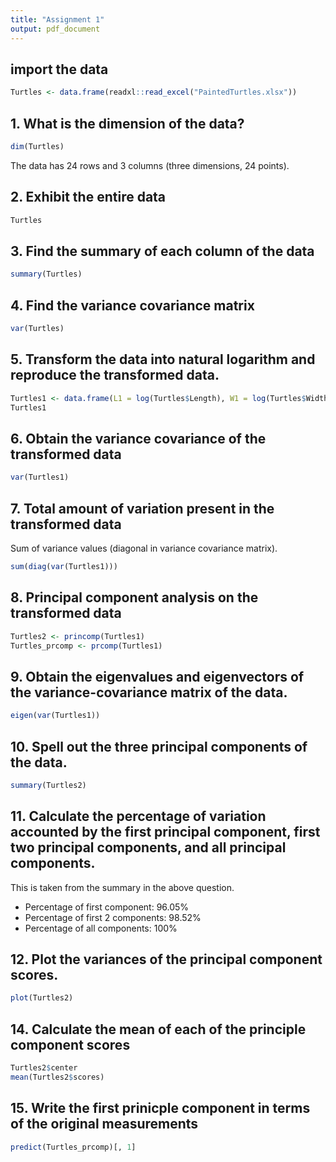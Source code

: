 ```yaml
---
title: "Assignment 1"
output: pdf_document
---
```


## import the data
```r
Turtles <- data.frame(readxl::read_excel("PaintedTurtles.xlsx"))
```

## 1. What is the dimension of the data?
```r
dim(Turtles)
```

The data has 24 rows and 3 columns (three dimensions, 24 points).

## 2. Exhibit the entire data
```r
Turtles
```

## 3. Find the summary of each column of the data
```r
summary(Turtles)
```

## 4. Find the variance covariance matrix
```r
var(Turtles)
```

## 5. Transform the data into natural logarithm and reproduce the transformed data.

```r
Turtles1 <- data.frame(L1 = log(Turtles$Length), W1 = log(Turtles$Width), H1 = log(Turtles$Height))
Turtles1
```

## 6. Obtain the variance covariance of the transformed data     

```r
var(Turtles1)
```


## 7. Total amount of variation present in the transformed data
Sum of variance values (diagonal in variance covariance matrix).
```r
sum(diag(var(Turtles1)))
```

## 8. Principal component analysis on the transformed data
```r
Turtles2 <- princomp(Turtles1)
Turtles_prcomp <- prcomp(Turtles1)
```

## 9. Obtain the eigenvalues and eigenvectors of the variance-covariance matrix of the data. 

```r
eigen(var(Turtles1))
```

## 10. Spell out the three principal components of the data.
```r
summary(Turtles2)
```

## 11. Calculate the percentage of variation accounted by the first principal component, first two principal components, and all principal components. 

This is taken from the summary in the above question.

- Percentage of first component: 96.05%
- Percentage of first 2 components: 98.52%
- Percentage of all components: 100%

## 12. Plot the variances of the principal component scores.
```r
plot(Turtles2)
```

## 14. Calculate the mean of each of the principle component scores

```r
Turtles2$center
mean(Turtles2$scores)
```


## 15. Write the first prinicple component in terms of the original measurements

```r
predict(Turtles_prcomp)[, 1]
```